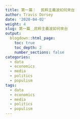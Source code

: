 ```yaml
---
title: 第一篇：  民粹主義波如何來台
author: Travis Dorsey
date: '2020-04-02'
weight: 4
slug: 第一篇＿民粹主義波如何來台
output:
  blogdown::html_page:
    toc: true
    toc_depth: 2
    number_sections: false
categories:
  - data
  - economics
  - media
  - politics
  - populism
tags:
  - data
  - economics
  - media
  - politics
  - populism
---
```

